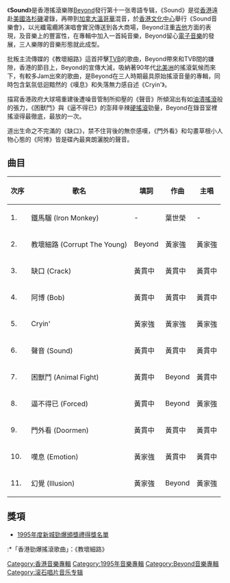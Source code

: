 {{unreferenced|time=2012-06-22T02:51:01+00:00}}
{{Album infobox | <!-- See Wikipedia:WikiProject_Albums -->
|  Name        = Sound
|  Type        = [[專輯|專輯]]
|  Artist      = [[Beyond|Beyond]]
|  Cover       = cdcover20.jpg
|  Background  = 
|  Released    = {{Start date and age|1995|6|15}}
|  Recorded    = 1995年
|  Genre       = [[流行搖滾|流行搖滾]]、[[垃圾搖滾|垃圾搖滾]]、[[硬搖滾|硬搖滾]]
|  Length      = 44:00
|  Label       = [[滾石唱片_(香港)|滾石唱片]]
|  Last album  = [[二樓後座|二樓後座]]<br/>（1994年6月4日）
|  This album  = '''Sound'''<br/>（1995年6月15日）
|  Next album  = [[請將手放開|請將手放開]]<br/>（1997年4月8日）
}}

《'''Sound'''》是香港搖滾樂隊[[Beyond|Beyond]]發行第十一张粵語专辑，《Sound》是從[[香港|香港]]遠赴[[美國|美國]][[洛杉磯|洛杉磯]]灌錄，再帶到[[加拿大|加拿大]][[溫哥華|溫哥華]]混音，於[[香港文化中心|香港文化中心]]舉行《Sound音樂會》，以光纖電纜將演唱會實況傳送到各大商場，Beyond注重[[吉他|吉他]]方面的表現，及音樂上的豐富性，在專輯中加入一首純音樂，Beyond留心[[電子音樂|電子音樂]]的發展，三人樂隊的音樂形態就此成型。

批叛主流傳媒的《教壞細路》這首抨擊[[TVB|TVB]]的歌曲，Beyond帶來和TVB間的嫌隙，香港的節目上，Beyond的宣傳大減，吸納著90年代[[北美洲|北美洲]]的搖滾氣候而來下，有較多Jam出來的歌曲，是Beyond在三人時期最具原始搖滾音量的專輯，同時包含氣氛低迴黯然的《嘆息》和失落無力感自述《Cryin'》。

描寫香港政府大球場重建後遭噪音管制所抑壓的《聲音》所傾瀉出有如[[油漬搖滾|油漬搖滾]]般的張力，《困獸鬥》與《逼不得已》的澎拜辛辣[[硬搖滾|硬搖滾]]勁量，Beyond在錄音室裡搖滾得最徹底，最放的一次。

道出生命之不完滿的《缺口》，禁不住背後的無奈感嘆，《門外看》和勾畫草根小人物心態的《阿博》皆是碟內最爽朗灑脫的聲音。

== 曲目 ==

{| class="wikitable"
|-
!次序
!歌名
!填詞
!作曲
!主唱
|-
| 1. || 鐵馬騮 (Iron Monkey) || - || 葉世榮 || -
|-
| 2. || 教壞細路 (Corrupt The Young) || Beyond || 黃家強 || 黃家強
|-
| 3. || 缺口 (Crack) || 黃貫中 || 黃貫中 || 黃貫中
|-
| 4. || 阿博 (Bob) || 黃貫中 || 黃貫中 || 黃貫中
|-
| 5. || Cryin' || 黃家強 || 黃家強 || 黃家強
|-
| 6. || 聲音 (Sound) || 黃貫中 || 黃貫中 || 黃貫中
|-
| 7. || 困獸鬥 (Animal Fight) || 黃貫中 || Beyond || 黃貫中
|-
| 8. || 逼不得已 (Forced) || 黃貫中 || Beyond || 黃家強
|-
| 9. || 門外看 (Doormen) || 黃貫中 || 黃貫中 || 黃貫中
|-
| 10. || 嘆息 (Emotion) || 黃家強 || 黃貫中 || 黃貫中
|-
| 11. || 幻覺 (Illusion) || 黃家強 || Beyond || 黃家強                                                                                                                                                     
|}

== 獎項 ==
*[[1995年度新城勁爆頒獎禮得獎名單|1995年度新城勁爆頒獎禮得獎名單]]
:*「香港勁爆搖滾歌曲」：《教壞細路》

{{beyond}}

[[Category:香港音樂專輯|Category:香港音樂專輯]]
[[Category:1995年音樂專輯|Category:1995年音樂專輯]]
[[Category:Beyond音樂專輯|Category:Beyond音樂專輯]]
[[Category:滚石唱片音乐专辑|Category:滚石唱片音乐专辑]]